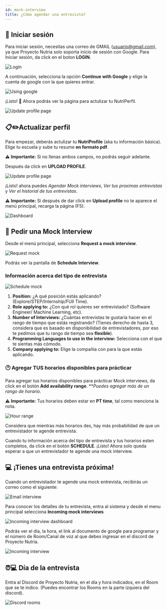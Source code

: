 ```yaml
---
id: mock-interview
title: ¿Cómo agendar una entrevista?
---
```


## :bust_in_silhouette: Iniciar sesión
Para iniciar sesión, necesitas una correo de GMAIL (usuario@gmail.com), ya que Proyecto Nutria solo soporta inicio de sesión con Google. Para Iniciar sesión, da click en el boton **LOGIN**.

![Login](/img/docs/yaos/interviewee/mock-interview/login.svg)

A continuación, selecciona la opción **Continue with Google** y elige la cuenta de google con la que quieres entrar.

![Using google](/img/docs/yaos/interviewee/mock-interview/using-google.svg)

¡Listo! 🎉 Ahora podrás ver la página para actulizar tu NutriPerfil.

![Update profile page](/img/docs/yaos/interviewee/mock-interview/update-profile-page.png)

## :clipboard:✏️Actualizar perfil
Para empezar, deberás actulizar tu **NutriProfile** (aka tu información básica). Elige tu escuela y sube tu resume **en formato pdf**. 

:warning: **Importante:** Si no llenas ambos campos, no podrás seguir adelante.

Después da click en **UPLOAD PROFILE**.

![Update profile page](/img/docs/yaos/interviewee/mock-interview/update-profile-data.jpg)


¡Listo! ahora puedes *Agendar Mock interviews*, *Ver tus proximas entrevistas* y *Ver el historial de tus entrevistas*.

:warning: **Importante:** Si después de dar click en **Upload profile** no te aparece el menú principal, recarga la página (F5).

![Dashboard](/img/docs/yaos/interviewee/mock-interview/dashboard.png)


## :raising_hand: Pedir una Mock Interview
Desde el menú principal, selecciona **Request a mock interview**.

![Request mock](/img/docs/yaos/interviewee/mock-interview/request-mock.svg)


Podrás ver la pantalla de **Schedule Interview**. 

### Información acerca del tipo de entrevista

![Schedule mock](/img/docs/yaos/interviewee/mock-interview/schedule-mock.svg)


1. **Position:** ¿A qué posición estás aplicando? (Explore/STEP/Internship/FUll Time).
2. **Role applying to:** ¿Con qué rol quieres ser entrevistado? (Software Engineer/ Machine Learning, etc).
3. **Number of Interviews:** ¿Cuántas entrevistas te gustaría hacer en el rango de tiempo que estás registrando? (Tienes derecho de hasta 3, considera que es basado en disponibilidad de entrevistadores, por eso te pedimos que tu rango de tiempo sea **flexible**).
4. **Programming Languages to use in the interview:** Selecciona con el que te sientas más cómodo.
5. **Company applying to:** Elige la compañia con para la que estás aplicando.



### :clock1: Agregar TUS horarios disponibles para prácticar
Para agregar tus horarios disponibles para prácticar Mock interviews, da click en el botón **Add availability range**. ***Puedes agregar más de un rango de horario.*

:warning: **Importante:** Tus horarios deben estar en **PT time**, tal como menciona la nota.

![Hour range](/img/docs/yaos/interviewee/mock-interview/hour.svg)


Considera que mientras más horarios des, hay más probabilidad de que un entrevistador te agende entrevista. 

Cuando tu información acerca del tipo de entrevista y tus horarios esten completos, da click en el botón **SCHEDULE**. ¡Listo! Ahora solo queda esperar a que un entrevistador te agende una mock interview.

## 💻 ¡Tienes una entrevista próxima!

Cuando un entrevistador te agende una mock entrevista, recibirás un correo como el siguiente:

![Email interview](/img/docs/yaos/interviewee/mock-interview/email-interview.png)

Para conocer los detalles de tu entrevista, entra al sistema y desde el menu principal selecciona **Incoming mock interviews**

![Incoming interview dashboard](/img/docs/yaos/interviewee/mock-interview/dashboard-incoming.svg)

Podrás ver el día, la hora, el link al documento de google para programar y el número de Room/Canal de voz al que debes ingresar en el discord de Proyecto Nutria.

![Incoming interview](/img/docs/yaos/interviewee/mock-interview/incoming-mock.png)


## ⏰💻 Día de la entrevista
Entra al Discord de Proyecto Nutria, en el día y hora indicados, en el Room que se te indico. (Puedes encontrar los Rooms en la parte izquiera del discord).

![Discord rooms](/img/docs/yaos/interviewee/mock-interview/discord-rooms.svg)
